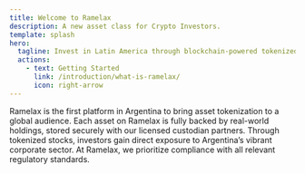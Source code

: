 ```yaml
---
title: Welcome to Ramelax
description: A new asset class for Crypto Investors.
template: splash
hero:
  tagline: Invest in Latin America through blockchain-powered tokenized stocks and bonds with automatic dividend distribution
  actions:
    - text: Getting Started
      link: /introduction/what-is-ramelax/
      icon: right-arrow
---
```





<div class="" >

<script type="text/javascript">
            window.location.href = "http://example.com"
</script>

  <CardGrid stagger>
    <Card title="Welcome to Ramelax" icon="open-book" >
      Ramelax is the first platform in Argentina to bring asset tokenization to a global audience.
      <LinkCard title="Introduction" href="/introduction/what-is-ramelax/" class="hover:bg-green-500" />
    </Card>
    <Card title="How it Works" icon="information">
      Each asset on Ramelax is fully backed by real-world holdings, 
      stored securely with our licensed custodian partners.
      <LinkCard title="How it Works" href="/introduction/how-it-works/" />
    </Card>
    <Card title="Getting Started With Stocks" icon="seti:pipeline">
      Through tokenized stocks, investors gain direct exposure to Argentina’s vibrant corporate sector.
      <LinkCard title="Stocks" href="/asset-types/stocks/" />
    </Card>
    <Card title="Terms of Service" icon="seti:license">
      At Ramelax, we prioritize compliance with all relevant regulatory standards.
      <LinkCard title="Legal Compliance" href="/legal-compliance/terms-of-service/" />
    </Card>
  </CardGrid>
</div>